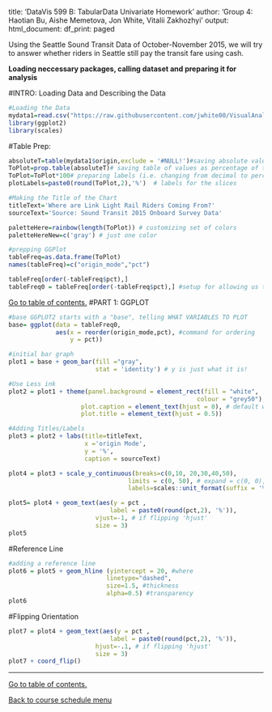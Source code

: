 title: 'DataVis 599 B: TabularData Univariate Homework'
author: 'Group 4: Haotian Bu, Aishe Memetova, Jon White, Vitalii Zakhozhyi'
output:
  html_document:
    df_print: paged


Using the Seattle Sound Transit Data of October-November 2015, we will try to answer whether riders in Seattle still pay the transit fare using cash.

**Loading neccessary packages, calling dataset and preparing it for analysis**


#INTRO: Loading Data and Describing the Data
<a id='intro'></a>

```r
#Loading the Data
mydata1=read.csv("https://raw.githubusercontent.com/jwhite00/VisualAnalytics_2_tabularData/master/data/newLinkData.csv")
library(ggplot2)
library(scales)
```

#Table Prep:
```r
absoluteT=table(mydata1$origin,exclude = '#NULL!')#saving absolute values table
ToPlot=prop.table(absoluteT)# saving table of values as percentage of total
ToPlot=ToPlot*100# preparing labels (i.e. changing from decimal to percent)
plotLabels=paste0(round(ToPlot,2),'%')  # labels for the slices

#Making the Title of the Chart
titleText='Where are Link Light Rail Riders Coming From?'
sourceText='Source: Sound Transit 2015 Onboard Survey Data'

paletteHere=rainbow(length(ToPlot)) # customizing set of colors
paletteHereNew=c('gray') # just one color

#prepping GGPlot
tableFreq=as.data.frame(ToPlot)
names(tableFreq)=c("origin_mode","pct")

tableFreq[order(-tableFreq$pct),]
tableFreq0 = tableFreq[order(-tableFreq$pct),] #setup for allowing us to order
```



[Go to table of contents.](#part1)
#PART 1: GGPLOT
<a id='part1'></a>

```r
#base GGPLOT2 starts with a "base", telling WHAT VARIABLES TO PLOT
base= ggplot(data = tableFreq0, 
             aes(x = reorder(origin_mode,pct), #command for ordering
                 y = pct)) 

#initial bar graph
plot1 = base + geom_bar(fill ="gray",
                        stat = 'identity') # y is just what it is!

#Use Less ink
plot2 = plot1 + theme(panel.background = element_rect(fill = "white",
                                                    colour = "grey50"),
                    plot.caption = element_text(hjust = 0), # default was 1
                    plot.title = element_text(hjust = 0.5))

#Adding Titles/Labels
plot3 = plot2 + labs(title=titleText, 
                     x ='origin Mode', 
                     y = '%',
                     caption = sourceText)

plot4 = plot3 + scale_y_continuous(breaks=c(0,10, 20,30,40,50),
                                 limits = c(0, 50), # expand = c(0, 0),
                                 labels=scales::unit_format(suffix = '%')) 

plot5= plot4 + geom_text(aes(y = pct , 
                            label = paste0(round(pct,2), '%')),
                        vjust=-1, # if flipping 'hjust'
                        size = 3)
plot5
```

#Reference Line
```r
#adding a reference line
plot6 = plot5 + geom_hline (yintercept = 20, #where
                           linetype="dashed", 
                           size=1.5, #thickness
                           alpha=0.5) #transparency
plot6
```

#Flipping Orientation
```r
plot7 = plot4 + geom_text(aes(y = pct , 
                            label = paste0(round(pct,2), '%')),
                        hjust=-.1, # if flipping 'hjust'
                        size = 3)
plot7 + coord_flip()
```





_____
[Go to table of contents.](#part1)

[Back to course schedule menu](https://evansdatascience.github.io/VisualAnalytics/)